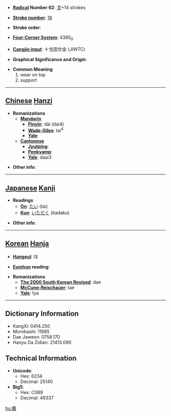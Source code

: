 * '''[[Wiktionary:Chinese radical index| Radical]] Number 62''': [[Wiktionary:Chinese radical index 戈|戈]]+14 strokes

* '''[[Wiktionary:Chinese total strokes index|Stroke number]]''': [[Wiktionary:Chinese total strokes index 18|18]]

* '''Stroke order''': 

* '''[[Wiktionary:Chinese four corner index|Four-Corner System]]''': 4385<sub>0</sub>

* '''[[Wiktionary:Chinese Cangjie index|Cangjie input]]''': 十戈田廿金 (JIWTC)

* '''Graphical Significance and Origin''': 

* '''Common Meaning'''
*#wear on top
*# support


----

== [[Chinese]] [[Hanzi]] ==

* '''Romanizations'''
** '''[[Mandarin]]'''
*** '''[[Pinyin]]''': dài (dai4)
*** '''[[Wade-Giles]]''': tai<sup>4</sup>
*** '''[[Yale]]''': 
** '''[[Cantonese]]'''
*** '''[[Jyutping]]''':
*** '''[[Penkyamp]]''': 
*** '''[[Yale]]''': daai3

* '''Other info''': 

----

== [[Japanese]] [[Kanji]] ==

* '''Readings'''
** '''[[On]]''': [[たい]] (tai)
** '''[[Kun]]''': [[いただく]] (itadaku)

* '''Other info''':  

----

== [[Korean]] [[Hanja]] ==

* '''[[Hangeul]]''': 대

* '''[[Eumhun]] reading''': 

* '''Romanizations'''
** '''[[The 2000 South Korean Revised Romanization|The 2000 South Korean Revised]]''': dae
** '''[[McCune-Reischauer]]''': tae
** '''[[Yale]]''': tya

----

== Dictionary Information ==

* KangXi: 0414.250
* Morobashi: 11685
* Dae Jaweon: 0758.170
* Hanyu Da Zidian: 21413.090

== Technical Information ==

* '''Unicode''':
** Hex: 6234
** Decimal: 25140
* '''Big5''':
** Hex: C0B9
** Decimal: 49337

[[hu:戴]]